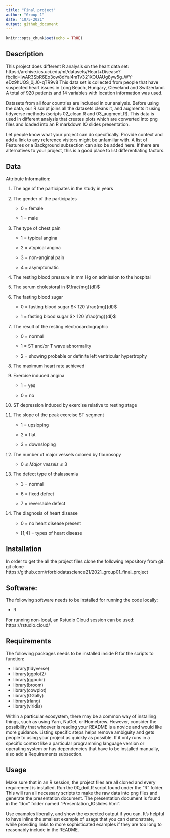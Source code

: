 ```yaml
---
title: "Final project"
author: "Group 1"
date: "10/5-2021"
output: github_document
---
```


```r
knitr::opts_chunk$set(echo = TRUE)
```

## Description
This project does different R analysis on the heart data set:
https://archive.ics.uci.edu/ml/datasets/Heart+Disease?fbclid=IwAR3SbR6Eo3ow8dYal4mTv321XOUAUg8yw5g_WY-eDz9hUQS_0jJ0-qTR9v8
This data set is collected from people that have suspected heart issues in Long Beach, Hungary, Cleveland and Switzerland. A total of 920 patients and 14 variables with location information was used.

Datasets from all four countries are included in our analysis. Before using the data, our R script joins all the datasets cleans it, and augments it using tidyverse methods (scripts 02_clean.R and 03_augment.R). This data is used in different analysis that creates plots which are converted into png files and loaded into an R markdown IO slides presentation.

Let people know what your project can do specifically. Provide context and add a link to any reference visitors might be unfamiliar with. A list of Features or a Background subsection can also be added here. If there are alternatives to your project, this is a good place to list differentiating factors.

## Data 
Attribute Information:

1. The age of the participates in the study in years    

2. The gender of the  participates

    * 0 = female

    * 1 = male

3. The type of chest pain

    * 1 = typical angina

    * 2 = atypical angina

    * 3 = non-anginal pain

    * 4 = asymptomatic

4. The resting blood pressure in mm Hg on admission to the hospital  

5. The serum cholestoral in $\frac{mg}{dl}$    

6. The fasting blood sugar

    * 0 = fasting blood sugar $< 120 \frac{mg}{dl}$

    * 1 = fasting blood sugar $> 120 \frac{mg}{dl}$

7. The result of the resting electrocardiographic

    * 0 = normal

    * 1 = ST  and/or T wave abnormality

    * 2 = showing probable or definite left ventricular hypertrophy

8. The maximum heart rate achieved   

9. Exercise induced angina

    * 1 = yes

    * 0 = no

10. ST depression induced by exercise relative to resting stage   

11. The slope of the peak exercise ST segment

    * 1 = upsloping

    * 2 = flat

    * 3 = downsloping

12. The number of major vessels colored by flourosopy

    * $0\leq Major\ vessels\leq 3$

13. The defect type of thalassemia

    * 3 = normal

    * 6 = fixed defect

    * 7 = reversable defect

14. The diagnosis of heart disease

    * 0 = no heart disease present

    * [1;4] = types of heart disease 

## Installation
In order to get the all the project files clone the following repository from git: 
git clone https://github.com/rforbiodatascience21/2021_group01_final_project

## Software:
The following software needs to be installed for running the code locally:

- R

For running non-local, an Rstudio Cloud session can be used: https://rstudio.cloud/

## Requirements

The following packages needs to be installed inside R for the scripts to function:

- library(tidyverse)
- library(ggplot2)
- library(ggpubr)
- library(broom)
- library(cowplot)
- library(GGally)
- library(rlang)
- library(viridis)

Within a particular ecosystem, there may be a common way of installing things, such as using Yarn, NuGet, or Homebrew. However, consider the possibility that whoever is reading your README is a novice and would like more guidance. Listing specific steps helps remove ambiguity and gets people to using your project as quickly as possible. If it only runs in a specific context like a particular programming language version or operating system or has dependencies that have to be installed manually, also add a Requirements subsection.

## Usage
Make sure that in an R session, the project files are all cloned and every requirement is installed. Run the 00_doit.R script found under the "R" folder. This will run all necessary scripts to make the raw data into png files and generate the presentation document. The presentation document is found in the "doc" folder named "Presentation_IOslides.html".

Use examples liberally, and show the expected output if you can. It's helpful to have inline the smallest example of usage that you can demonstrate, while providing links to more sophisticated examples if they are too long to reasonably include in the README.


